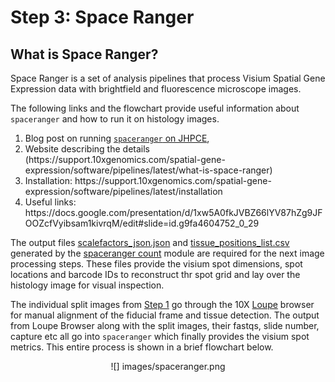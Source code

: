 # Step 3: Space Ranger

## What is Space Ranger?
Space Ranger is a set of analysis pipelines that process Visium Spatial Gene Expression data with brightfield and fluorescence microscope images. 

The following links and the flowchart provide useful information about `spaceranger` and how to run it on histology images. 

1. Blog post on running [`spaceranger` on JHPCE](http://research.libd.org/rstatsclub/2020/10/20/using-space-ranger-at-jhpce/#.YBpZO2QzYq0),
2. Website describing the details (https://support.10xgenomics.com/spatial-gene-expression/software/pipelines/latest/what-is-space-ranger)
3. Installation: https://support.10xgenomics.com/spatial-gene-expression/software/pipelines/latest/installation
4. Useful links: https://docs.google.com/presentation/d/1xw5A0fkJVBZ66lYV87hZg9JFOOZcfVyibsam1kivrqM/edit#slide=id.g9fa4604752_0_29

The output files [scalefactors_json.json]() and [tissue_positions_list.csv](https://github.com/LieberInstitute/VisiumLIBD/blob/main/pipeline_outputs/spotspotcheck/[tissue_positions_list.csv) generated by the [spaceranger count](https://support.10xgenomics.com/spatial-gene-expression/software/pipelines/latest/using/count) module are required for the next image processing steps. These files provide the visium spot dimensions, spot locations and barcode IDs to reconstruct thr spot grid and lay over the histology image for visual inspection.

The individual split images from [Step 1](http://research.libd.org/VisiumLIBD/step-1-split-visium-histology-whole-slide-image-into-individual-capture-area-images.html) go through the 10X [Loupe](https://support.10xgenomics.com/spatial-gene-expression/software/visualization/latest/alignment) browser for manual alignment of the fiducial frame and tissue detection. The output from Loupe Browser along with the split images, their fastqs, slide number, capture etc all go into `spaceranger` which finally provides the visium spot metrics. This entire process is shown in a brief flowchart below.

<center>
![] images/spaceranger.png
</center>


